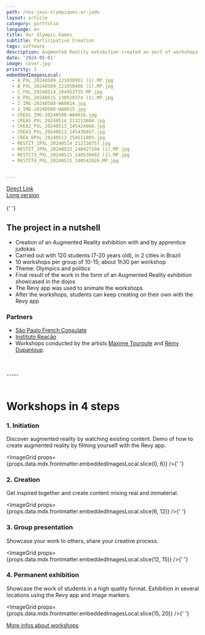 ```yaml
---
path: /nos-jeux-olympiques-ar-judo
layout: article
category: portfolio
language: en
title: Our Olympic Games
subtitle: Participative Creation
tags: software
description: Augmented Reality exhibition created as part of workshops with young apprentice judokas using the Revy application.
date: '2024-05-01'
image: cover.jpg
priority: 1
embeddedImagesLocal:
  - A_PXL_20240509_221038951 (1).MP.jpg
  - B_PXL_20240509_221050466 (1).MP.jpg
  - C_PXL_20240514_204953755.MP.jpg
  - D_PXL_20240515_130920374 (1).MP.jpg
  - 2_IMG-20240508-WA0014.jpg
  - 3_IMG-20240508-WA0015.jpg
  - CREA1_IMG-20240508-WA0016.jpg
  - CREA5_PXL_20240514_213213604.jpg
  - CREA2_PXL_20240513_145424668.jpg
  - CREA3_PXL_20240513_145436057.jpg
  - CREA_6PXL_20240513_154511805.jpg
  - RESTIT_1PXL_20240514_212138757.jpg
  - RESTIT_2PXL_20240515_140427104 (1).MP.jpg
  - RESTIT3_PXL_20240515_140530682 (1).MP.jpg
  - RESTIT4_PXL_20240515_140542026.MP.jpg


---
```


<ResponsiveIframe
  src="https://youtube.com/embed/muClvI7Pmhg"
  width="1080"
  height="1080"
/>
[Direct Link](https://youtube.com/shorts/muClvI7Pmhg?feature=shared)  
[Long version](https://youtu.be/3W2E2Xmh7-8)
<br />
<br />
<ImageGrid props={props.data.mdx.frontmatter.embeddedImagesLocal} />{' '}

## The project in a nutshell

- Creation of an Augmented Reality exhibition with and by apprentice judokas
- Carried out with 120 students (7-20 years old), in 2 cities in Brazil
- 10 workshops per group of 10-15; about 1h30 per workshop
- Theme: Olympics and politics
- Final result of the work in the form of an Augmented Reality exhibition showcased in the dojos
- The Revy app was used to animate the workshops
- After the workshops, students can keep creating on their own with the Revy app


### Partners
- [São Paulo French Consulate](//saopaulo.consulfrance.org/)
- [Instituto Reação](//institutoreacao.org.br/)
- Workshops conducted by the artists [Maxime Touroute](//maximetouroute.github.io/) and [Rémy Dupanloup](https://www.linkedin.com/in/remy-dupanloup/).


<br />
<br />
-----
<br />
<br />



# Workshops in 4 steps

### 1. Initiation

Discover augmented reality by watching existing content. Demo of how to create augmented reality by filming yourself with the Revy app.

<ImageGrid props={props.data.mdx.frontmatter.embeddedImagesLocal.slice(0, 6)} />{' '}

### 2. Creation

Get inspired together and create content mixing real and immaterial.

<ImageGrid props={props.data.mdx.frontmatter.embeddedImagesLocal.slice(6, 12)} />{' '}

### 3. Group presentation

Showcase your work to others, share your creative process.

<ImageGrid props={props.data.mdx.frontmatter.embeddedImagesLocal.slice(12, 15)} />{' '}

### 4. Permanent exhibition

Showcase the work of students in a high quality format. Exhibition in several locations using the Revy app and image markers.

<ImageGrid props={props.data.mdx.frontmatter.embeddedImagesLocal.slice(15, 20)} />{' '}



[More infos about workshops](/education)